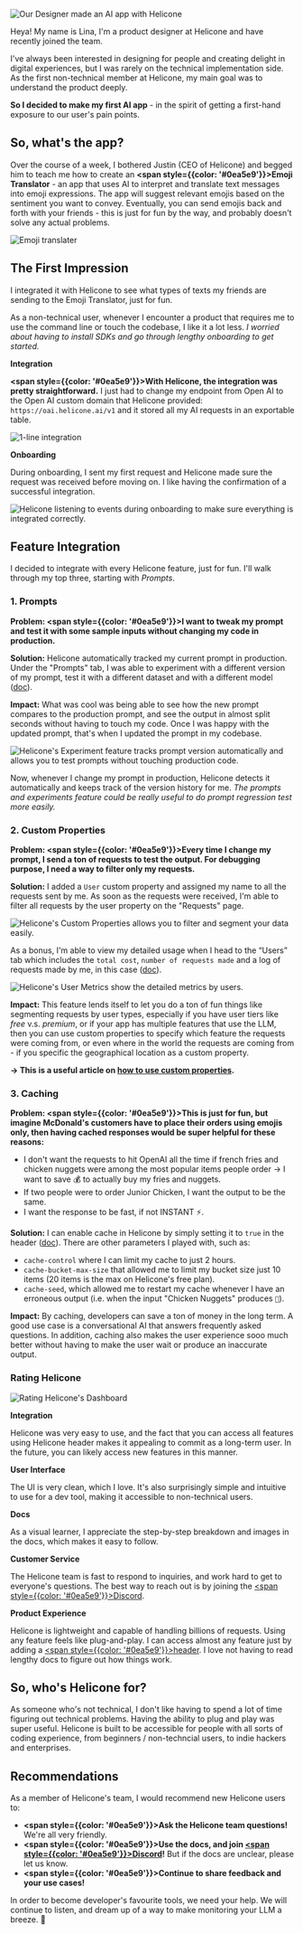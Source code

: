 ![Our Designer made an AI app with Helicone](/static/blog/first-ai-app/lina-first-ai-app.webp)

Heya! My name is Lina, I'm a product designer at Helicone and have recently joined the team.

I've always been interested in designing for people and creating delight in digital experiences, but I was rarely on the technical implementation side. As the first non-technical member at Helicone, my main goal was to understand the product deeply.

**So I decided to make my first AI app** - in the spirit of getting a first-hand exposure to our user's pain points.

## So, what's the app?

Over the course of a week, I bothered Justin (CEO of Helicone) and begged him to teach me how to create an **<span style={{color: '#0ea5e9'}}>Emoji Translator</span>** - an app that uses AI to interpret and translate text messages into emoji expressions. The app will suggest relevant emojis based on the sentiment you want to convey. Eventually, you can send emojis back and forth with your friends - this is just for fun by the way, and probably doesn't solve any actual problems.

![Emoji translater](/static/blog/first-ai-app/emoji-converter.webp)

## The First Impression

I integrated it with Helicone to see what types of texts my friends are sending to the Emoji Translator, just for fun.

As a non-technical user, whenever I encounter a product that requires me to use the command line or touch the codebase, I like it a lot less. _I worried about having to install SDKs and go through lengthy onboarding to get started._

**Integration**

**<span style={{color: '#0ea5e9'}}>With Helicone, the integration was pretty straightforward.</span>** I just had to change my endpoint from Open AI to the Open AI custom domain that Helicone provided: `https://oai.helicone.ai/v1` and it stored all my AI requests in an exportable table.

![1-line integration](/static/blog/first-ai-app/integration.webp)

**Onboarding**

During onboarding, I sent my first request and Helicone made sure the request was received before moving on. I like having the confirmation of a successful integration.

![Helicone listening to events during onboarding to make sure everything is integrated correctly.](/static/blog/first-ai-app/listening-for-events.gif)

## Feature Integration

I decided to integrate with every Helicone feature, just for fun. I'll walk through my top three, starting with _Prompts_.

### 1. Prompts

**Problem: <span style={{color: '#0ea5e9'}}>I want to tweak my prompt and test it with some sample inputs without changing my code in production. </span>**

**Solution:** Helicone automatically tracked my current prompt in production. Under the "Prompts" tab, I was able to experiment with a different version of my prompt, test it with a different dataset and with a different model (<a href="https://docs.helicone.ai/features/prompts" target="_blank" rel="noopener noreferrer">doc</a>).

**Impact:** What was cool was being able to see how the new prompt compares to the production prompt, and see the output in almost split seconds without having to touch my code. Once I was happy with the updated prompt, that's when I updated the prompt in my codebase.

![Helicone's Experiment feature tracks prompt version automatically and allows you to test prompts without touching production code.](/static/blog/first-ai-app/compare-experiments.webp)

Now, whenever I change my prompt in production, Helicone detects it automatically and keeps track of the version history for me. _The prompts and experiments feature could be really useful to do prompt regression test more easily._

### 2. Custom Properties

**Problem: <span style={{color: '#0ea5e9'}}>Every time I change my prompt, I send a ton of requests to test the output. For debugging purpose, I need a way to filter only my requests. </span>**

**Solution:** I added a `User` custom property and assigned my name to all the requests sent by me. As soon as the requests were received, I'm able to filter all requests by the user property on the "Requests" page.

![Helicone's Custom Properties allows you to filter and segment your data easily.](/static/blog/first-ai-app/custom-properties.webp)

As a bonus, I'm able to view my detailed usage when I head to the “Users” tab which includes the `total cost`, `number of requests made` and a log of requests made by me, in this case (<a href="https://docs.helicone.ai/features/advanced-usage/custom-properties" target="_blank" rel="noopener noreferrer">doc</a>).

![Helicone's User Metrics show the detailed metrics by users.](/static/blog/first-ai-app/user-metrics.webp)

**Impact:** This feature lends itself to let you do a ton of fun things like segmenting requests by user types, especially if you have user tiers like _free_ v.s. _premium_, or if your app has multiple features that use the LLM, then you can use custom properties to specify which feature the requests were coming from, or even where in the world the requests are coming from - if you specific the geographical location as a custom property.

**→ This is a useful article on [how to use custom properties](https://www.helicone.ai/blog/custom-properties).**

### 3. Caching

**Problem: <span style={{color: '#0ea5e9'}}>This is just for fun, but imagine McDonald's customers have to place their orders using emojis only, then having cached responses would be super helpful for these reasons:</span>**

- I don't want the requests to hit OpenAI all the time if french fries and chicken nuggets were among the most popular items people order → I want to save 💰 to actually buy my fries and nuggets.
- If two people were to order Junior Chicken, I want the output to be the same.
- I want the response to be fast, if not INSTANT ⚡.

**Solution:** I can enable cache in Helicone by simply setting it to `true` in the header (<a href="https://docs.helicone.ai/features/advanced-usage/caching" target="_blank" rel="noopener noreferrer">doc</a>). There are other parameters I played with, such as:

- `cache-control` where I can limit my cache to just 2 hours.
- `cache-bucket-max-size` that allowed me to limit my bucket size just 10 items (20 items is the max on Helicone's free plan).
- `cache-seed`, which allowed me to restart my cache whenever I have an erroneous output (i.e. when the input "Chicken Nuggets" produces `🍔`).

**Impact:** By caching, developers can save a ton of money in the long term. A good use case is a conversational AI that answers frequently asked questions. In addition, caching also makes the user experience sooo much better without having to make the user wait or produce an inaccurate output.

### Rating Helicone

![Rating Helicone's Dashboard](/static/blog/first-ai-app/helicone-dashboard.webp)

**Integration**

Helicone was very easy to use, and the fact that you can access all features using Helicone header makes it appealing to commit as a long-term user. In the future, you can likely access new features in this manner.

**User Interface**

The UI is very clean, which I love. It's also surprisingly simple and intuitive to use for a dev tool, making it accessible to non-technical users.

**Docs**

As a visual learner, I appreciate the step-by-step breakdown and images in the docs, which makes it easy to follow.

**Customer Service**

The Helicone team is fast to respond to inquiries, and work hard to get to everyone's questions. The best way to reach out is by joining the <a href="https://discord.gg/hFUtEafSNr" target="_blank" rel="noopener noreferrer"><span style={{color: '#0ea5e9'}}>Discord</span></a>.

**Product Experience**

Helicone is lightweight and capable of handling billions of requests. Using any feature feels like plug-and-play. I can access almost any feature just by adding a <a href="https://docs.helicone.ai/helicone-headers/header-directory" target="_blank" rel="noopener noreferrer"><span style={{color: '#0ea5e9'}}>header</span></a>. I love not having to read lengthy docs to figure out how things work.

## So, who's Helicone for?

As someone who's not technical, I don't like having to spend a lot of time figuring out technical problems. Having the ability to plug and play was super useful. Helicone is built to be accessible for people with all sorts of coding experience, from beginners / non-techncial users, to indie hackers and enterprises.

## Recommendations

As a member of Helicone's team, I would recommend new Helicone users to:

- **<span style={{color: '#0ea5e9'}}>Ask the Helicone team questions!</span>** We're all very friendly.
- **<span style={{color: '#0ea5e9'}}>Use the docs, and join <a href="https://discord.gg/hFUtEafSNr" target="_blank" rel="noopener noreferrer"><span style={{color: '#0ea5e9'}}>Discord</span></a>!</span>** But if the docs are unclear, please let us know.
- **<span style={{color: '#0ea5e9'}}>Continue to share feedback and your use cases!</span>**

In order to become developer's favourite tools, we need your help. We will continue to listen, and dream up of a way to make monitoring your LLM a breeze. 🍃

<Questions />
